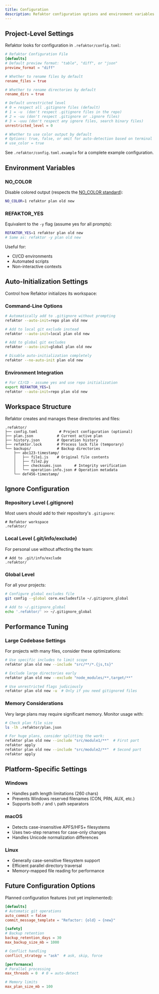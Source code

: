 ```yaml
---
title: Configuration
description: Refaktor configuration options and environment variables
---
```


## Project-Level Settings

Refaktor looks for configuration in `.refaktor/config.toml`:

```toml
# Refaktor Configuration File
[defaults]
# Default preview format: "table", "diff", or "json"
preview_format = "diff"

# Whether to rename files by default
rename_files = true

# Whether to rename directories by default
rename_dirs = true

# Default unrestricted level
# 0 = respect all .gitignore files (default)
# 1 = -u  (don't respect .gitignore files in the repo) 
# 2 = -uu (don't respect .gitignore or .ignore files)
# 3 = -uuu (don't respect any ignore files, search binary files)
unrestricted_level = 0

# Whether to use color output by default
# Options: true, false, or omit for auto-detection based on terminal
# use_color = true
```

See `.refaktor/config.toml.example` for a complete example configuration.

## Environment Variables

### NO_COLOR
Disable colored output (respects the [NO_COLOR standard](https://no-color.org/)):

```bash
NO_COLOR=1 refaktor plan old new
```

### REFAKTOR_YES
Equivalent to the `-y` flag (assume yes for all prompts):

```bash
REFAKTOR_YES=1 refaktor plan old new
# Same as: refaktor -y plan old new
```

Useful for:
- CI/CD environments
- Automated scripts  
- Non-interactive contexts

## Auto-Initialization Settings

Control how Refaktor initializes its workspace:

### Command-Line Options
```bash
# Automatically add to .gitignore without prompting
refaktor --auto-init=repo plan old new

# Add to local git exclude instead
refaktor --auto-init=local plan old new

# Add to global git excludes
refaktor --auto-init=global plan old new

# Disable auto-initialization completely
refaktor --no-auto-init plan old new
```

### Environment Integration
```bash
# For CI/CD - assume yes and use repo initialization
export REFAKTOR_YES=1
refaktor --auto-init=repo plan old new
```

## Workspace Structure

Refaktor creates and manages these directories and files:

```
.refaktor/
├── config.toml          # Project configuration (optional)
├── plan.json           # Current active plan
├── history.json        # Operation history
├── refaktor.lock       # Process lock file (temporary)
└── backups/            # Backup directories
    ├── abc123-timestamp/
    │   ├── file1.js    # Original file contents
    │   ├── file2.py
    │   ├── checksums.json      # Integrity verification
    │   └── operation-info.json # Operation metadata
    └── def456-timestamp/
```

## Ignore Configuration

### Repository Level (.gitignore)
Most users should add to their repository's `.gitignore`:

```
# Refaktor workspace
.refaktor/
```

### Local Level (.git/info/exclude)
For personal use without affecting the team:

```
# Add to .git/info/exclude
.refaktor/
```

### Global Level
For all your projects:

```bash
# Configure global excludes file
git config --global core.excludesfile ~/.gitignore_global

# Add to ~/.gitignore_global
echo '.refaktor/' >> ~/.gitignore_global
```

## Performance Tuning

### Large Codebase Settings

For projects with many files, consider these optimizations:

```bash
# Use specific includes to limit scope
refaktor plan old new --include "src/**/*.{js,ts}"

# Exclude large directories early
refaktor plan old new --exclude "node_modules/**,target/**"

# Use unrestricted flags judiciously
refaktor plan old new -u  # Only if you need gitignored files
```

### Memory Considerations

Very large plans may require significant memory. Monitor usage with:

```bash
# Check plan file size
ls -lh .refaktor/plan.json

# For huge plans, consider splitting the work:
refaktor plan old new --include "src/module1/**"  # First part
refaktor apply
refaktor plan old new --include "src/module2/**"  # Second part  
refaktor apply
```

## Platform-Specific Settings

### Windows
- Handles path length limitations (260 chars)
- Prevents Windows reserved filenames (CON, PRN, AUX, etc.)
- Supports both `/` and `\` path separators

### macOS
- Detects case-insensitive APFS/HFS+ filesystems
- Uses two-step renames for case-only changes
- Handles Unicode normalization differences

### Linux
- Generally case-sensitive filesystem support
- Efficient parallel directory traversal
- Memory-mapped file reading for performance

## Future Configuration Options

Planned configuration features (not yet implemented):

```toml
[defaults]
# Automatic git operations
auto_commit = false
commit_message_template = "Refactor: {old} → {new}"

[safety]
# Backup retention
backup_retention_days = 30
max_backup_size_mb = 1000

# Conflict handling
conflict_strategy = "ask"  # ask, skip, force

[performance] 
# Parallel processing
max_threads = 0  # 0 = auto-detect

# Memory limits
max_plan_size_mb = 100
```
